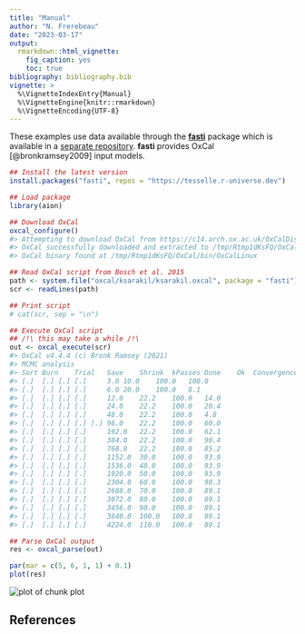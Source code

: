 ```yaml
---
title: "Manual"
author: "N. Frerebeau"
date: "2023-03-17"
output:
  rmarkdown::html_vignette:
    fig_caption: yes
    toc: true
bibliography: bibliography.bib
vignette: >
  %\VignetteIndexEntry{Manual}
  %\VignetteEngine{knitr::rmarkdown}
  %\VignetteEncoding{UTF-8}
---
```




These examples use data available through the [**fasti**](https://packages.tesselle.org/fasti/) package which is available in a [separate repository](https://tesselle.r-universe.dev). **fasti** provides OxCal [@bronkramsey2009] input models.


```r
## Install the latest version
install.packages("fasti", repos = "https://tesselle.r-universe.dev")
```


```r
## Load package
library(aion)

## Download OxCal
oxcal_configure()
#> Attempting to download OxCal from https://c14.arch.ox.ac.uk/OxCalDistribution.zip.
#> OxCal successfully downloaded and extracted to /tmp/Rtmp1dKsFQ/OxCal.
#> OxCal binary found at /tmp/Rtmp1dKsFQ/OxCal/bin/OxCalLinux
```


```r
## Read OxCal script from Bosch et al. 2015
path <- system.file("oxcal/ksarakil/ksarakil.oxcal", package = "fasti")
scr <- readLines(path)

## Print script
# cat(scr, sep = "\n")

## Execute OxCal script
## /!\ this may take a while /!\
out <- oxcal_execute(scr)
#> OxCal v4.4.4 (c) Bronk Ramsey (2021)
#> MCMC analysis
#> Sort	Burn	Trial	Save	Shrink	kPasses	Done	Ok	Convergence
#> [.]	[.]	[.]	[.]		3.0	10.0	100.0	100.0
#> [.]	[.]	[.]	[.]		6.0	20.0	100.0	8.1
#> [.]	[.]	[.]	[.]		12.0	22.2	100.0	14.0
#> [.]	[.]	[.]	[.]		24.0	22.2	100.0	20.4
#> [.]	[.]	[.]	[.]		48.0	22.2	100.0	4.8
#> [.]	[.]	[.]	[.]	[.]	96.0	22.2	100.0	60.0
#> [.]	[.]	[.]	[.]		192.0	22.2	100.0	62.1
#> [.]	[.]	[.]	[.]		384.0	22.2	100.0	90.4
#> [.]	[.]	[.]	[.]		768.0	22.2	100.0	85.2
#> [.]	[.]	[.]	[.]		1152.0	30.0	100.0	93.9
#> [.]	[.]	[.]	[.]		1536.0	40.0	100.0	93.9
#> [.]	[.]	[.]	[.]		1920.0	50.0	100.0	93.9
#> [.]	[.]	[.]	[.]		2304.0	60.0	100.0	90.3
#> [.]	[.]	[.]	[.]		2688.0	70.0	100.0	89.1
#> [.]	[.]	[.]	[.]		3072.0	80.0	100.0	89.1
#> [.]	[.]	[.]	[.]		3456.0	90.0	100.0	89.1
#> [.]	[.]	[.]	[.]		3840.0	100.0	100.0	89.1
#> [.]	[.]	[.]	[.]		4224.0	110.0	100.0	89.1

## Parse OxCal output
res <- oxcal_parse(out)
```


```r
par(mar = c(5, 6, 1, 1) + 0.1)
plot(res)
```

<img src="./figures/plot-1.png" alt="plot of chunk plot" style="display: block; margin: auto;" />

## References
